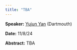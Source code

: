 ```yaml
---
title: "TBA"
---
```

**Speaker:** [Yujun Yan](https://sites.google.com/umich.edu/yujunyan/home) (Dartmouth)

**Date:** 11/8/24

**Abstract:** TBA